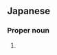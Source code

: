 ==Japanese==
{{ja-kanjitab|ゆ|さ|yomi=o}}

===Proper noun===
{{ja-pos|proper|ゆさ}}

# {{surname|lang=ja|sort=ゆさ}}